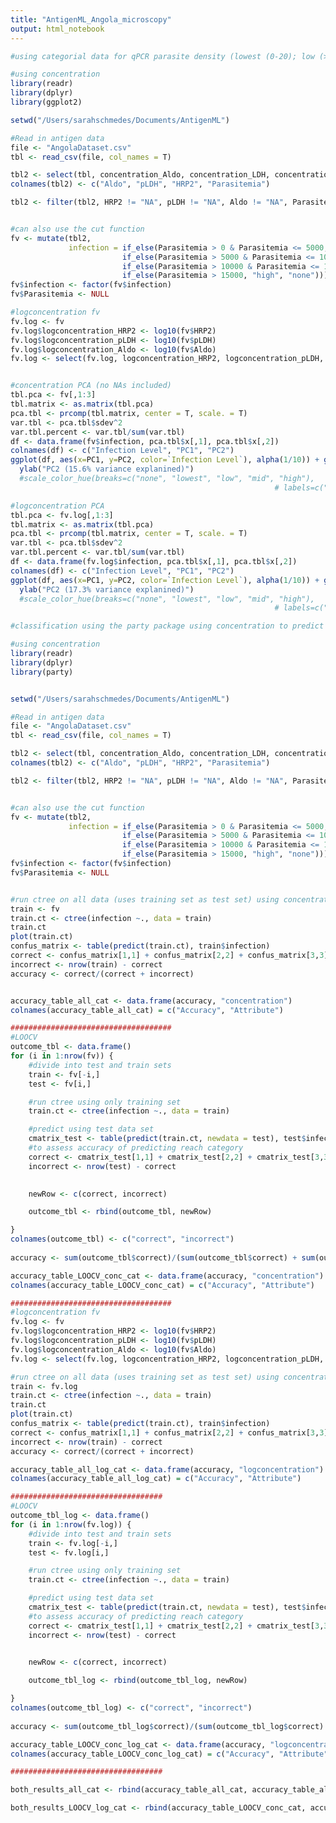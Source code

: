 ```yaml
---
title: "AntigenML_Angola_microscopy"
output: html_notebook
---
```



```r
#using categorial data for qPCR parasite density (lowest (0-20); low (>20-200), mid (>200-2000), high (>2000)) 

#using concentration
library(readr)
library(dplyr)
library(ggplot2)

setwd("/Users/sarahschmedes/Documents/AntigenML")

#Read in antigen data
file <- "AngolaDataset.csv"
tbl <- read_csv(file, col_names = T)

tbl2 <- select(tbl, concentration_Aldo, concentration_LDH, concentration_HRP2, parasitemia0)
colnames(tbl2) <- c("Aldo", "pLDH", "HRP2", "Parasitemia")

tbl2 <- filter(tbl2, HRP2 != "NA", pLDH != "NA", Aldo != "NA", Parasitemia != "NA")


#can also use the cut function
fv <- mutate(tbl2, 
             infection = if_else(Parasitemia > 0 & Parasitemia <= 5000, "lowest",
                         if_else(Parasitemia > 5000 & Parasitemia <= 10000, "low",
                         if_else(Parasitemia > 10000 & Parasitemia <= 15000, "mid",
                         if_else(Parasitemia > 15000, "high", "none")))))
fv$infection <- factor(fv$infection)
fv$Parasitemia <- NULL

#logconcentration fv
fv.log <- fv
fv.log$logconcentration_HRP2 <- log10(fv$HRP2)
fv.log$logconcentration_pLDH <- log10(fv$pLDH)
fv.log$logconcentration_Aldo <- log10(fv$Aldo)
fv.log <- select(fv.log, logconcentration_HRP2, logconcentration_pLDH, logconcentration_Aldo, infection)


#concentration PCA (no NAs included)
tbl.pca <- fv[,1:3]
tbl.matrix <- as.matrix(tbl.pca)
pca.tbl <- prcomp(tbl.matrix, center = T, scale. = T)
var.tbl <- pca.tbl$sdev^2
var.tbl.percent <- var.tbl/sum(var.tbl)
df <- data.frame(fv$infection, pca.tbl$x[,1], pca.tbl$x[,2])
colnames(df) <- c("Infection Level", "PC1", "PC2")
ggplot(df, aes(x=PC1, y=PC2, color=`Infection Level`), alpha(1/10)) + geom_point() + xlab("PC1 (70.4% variance explained)") +
  ylab("PC2 (15.6% variance explanined)")
  #scale_color_hue(breaks=c("none", "lowest", "low", "mid", "high"), 
                                                           # labels=c("none", "lowest", "low", "mid", "high"))

#logconcentration PCA
tbl.pca <- fv.log[,1:3]
tbl.matrix <- as.matrix(tbl.pca)
pca.tbl <- prcomp(tbl.matrix, center = T, scale. = T)
var.tbl <- pca.tbl$sdev^2
var.tbl.percent <- var.tbl/sum(var.tbl)
df <- data.frame(fv.log$infection, pca.tbl$x[,1], pca.tbl$x[,2])
colnames(df) <- c("Infection Level", "PC1", "PC2")
ggplot(df, aes(x=PC1, y=PC2, color=`Infection Level`), alpha(1/10)) + geom_point() + xlab("PC1 (79.5% variance explained)") +
  ylab("PC2 (17.3% variance explanined)") 
  #scale_color_hue(breaks=c("none", "lowest", "low", "mid", "high"), 
                                                           # labels=c("none", "lowest", "low", "mid", "high"))

```

```r
#classification using the party package using concentration to predict level of infection

#using concentration
library(readr)
library(dplyr)
library(party)


setwd("/Users/sarahschmedes/Documents/AntigenML")

#Read in antigen data
file <- "AngolaDataset.csv"
tbl <- read_csv(file, col_names = T)

tbl2 <- select(tbl, concentration_Aldo, concentration_LDH, concentration_HRP2, parasitemia0)
colnames(tbl2) <- c("Aldo", "pLDH", "HRP2", "Parasitemia")

tbl2 <- filter(tbl2, HRP2 != "NA", pLDH != "NA", Aldo != "NA", Parasitemia != "NA")


#can also use the cut function
fv <- mutate(tbl2, 
             infection = if_else(Parasitemia > 0 & Parasitemia <= 5000, "lowest",
                         if_else(Parasitemia > 5000 & Parasitemia <= 10000, "low",
                         if_else(Parasitemia > 10000 & Parasitemia <= 15000, "mid",
                         if_else(Parasitemia > 15000, "high", "none")))))
fv$infection <- factor(fv$infection)
fv$Parasitemia <- NULL


#run ctree on all data (uses training set as test set) using concentration as attributes
train <- fv
train.ct <- ctree(infection ~., data = train)
train.ct
plot(train.ct)
confus_matrix <- table(predict(train.ct), train$infection)
correct <- confus_matrix[1,1] + confus_matrix[2,2] + confus_matrix[3,3] + confus_matrix[4,4]
incorrect <- nrow(train) - correct
accuracy <- correct/(correct + incorrect)


accuracy_table_all_cat <- data.frame(accuracy, "concentration")
colnames(accuracy_table_all_cat) = c("Accuracy", "Attribute")

####################################
#LOOCV 
outcome_tbl <- data.frame()
for (i in 1:nrow(fv)) {
    #divide into test and train sets
    train <- fv[-i,]
    test <- fv[i,]

    #run ctree using only training set
    train.ct <- ctree(infection ~., data = train)

    #predict using test data set
    cmatrix_test <- table(predict(train.ct, newdata = test), test$infection)
    #to assess accuracy of predicting reach category
    correct <- cmatrix_test[1,1] + cmatrix_test[2,2] + cmatrix_test[3,3] + cmatrix_test[4,4]
    incorrect <- nrow(test) - correct
   

    newRow <- c(correct, incorrect) 

    outcome_tbl <- rbind(outcome_tbl, newRow)

}
colnames(outcome_tbl) <- c("correct", "incorrect")
  
accuracy <- sum(outcome_tbl$correct)/(sum(outcome_tbl$correct) + sum(outcome_tbl$incorrect))

accuracy_table_LOOCV_conc_cat <- data.frame(accuracy, "concentration")
colnames(accuracy_table_LOOCV_conc_cat) = c("Accuracy", "Attribute")

####################################
#logconcentration fv
fv.log <- fv
fv.log$logconcentration_HRP2 <- log10(fv$HRP2)
fv.log$logconcentration_pLDH <- log10(fv$pLDH)
fv.log$logconcentration_Aldo <- log10(fv$Aldo)
fv.log <- select(fv.log, logconcentration_HRP2, logconcentration_pLDH, logconcentration_Aldo, infection)

#run ctree on all data (uses training set as test set) using concentration as attributes
train <- fv.log
train.ct <- ctree(infection ~., data = train)
train.ct
plot(train.ct)
confus_matrix <- table(predict(train.ct), train$infection)
correct <- confus_matrix[1,1] + confus_matrix[2,2] + confus_matrix[3,3] + confus_matrix[4,4]
incorrect <- nrow(train) - correct
accuracy <- correct/(correct + incorrect)

accuracy_table_all_log_cat <- data.frame(accuracy, "logconcentration")
colnames(accuracy_table_all_log_cat) = c("Accuracy", "Attribute")

##################################
#LOOCV 
outcome_tbl_log <- data.frame()
for (i in 1:nrow(fv.log)) {
    #divide into test and train sets
    train <- fv.log[-i,]
    test <- fv.log[i,]

    #run ctree using only training set
    train.ct <- ctree(infection ~., data = train)

    #predict using test data set
    cmatrix_test <- table(predict(train.ct, newdata = test), test$infection)
    #to assess accuracy of predicting reach category
    correct <- cmatrix_test[1,1] + cmatrix_test[2,2] + cmatrix_test[3,3] + cmatrix_test[4,4]
    incorrect <- nrow(test) - correct
   

    newRow <- c(correct, incorrect) 

    outcome_tbl_log <- rbind(outcome_tbl_log, newRow)

}
colnames(outcome_tbl_log) <- c("correct", "incorrect")
  
accuracy <- sum(outcome_tbl_log$correct)/(sum(outcome_tbl_log$correct) + sum(outcome_tbl_log$incorrect))

accuracy_table_LOOCV_conc_log_cat <- data.frame(accuracy, "logconcentration")
colnames(accuracy_table_LOOCV_conc_log_cat) = c("Accuracy", "Attribute")

##################################

both_results_all_cat <- rbind(accuracy_table_all_cat, accuracy_table_all_log_cat)

both_results_LOOCV_log_cat <- rbind(accuracy_table_LOOCV_conc_cat, accuracy_table_LOOCV_conc_log_cat)
```

